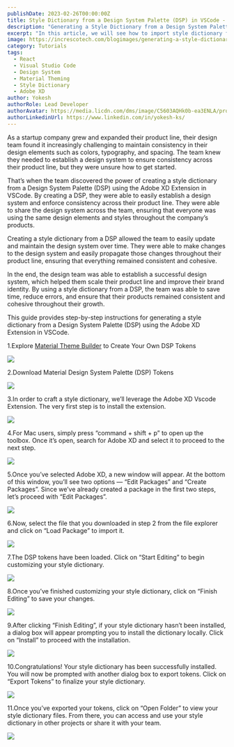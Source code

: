 ```yaml
---
publishDate: 2023-02-26T00:00:00Z
title: Style Dictionary from a Design System Palette (DSP) in VSCode - Step by Step guide
description: "Generating a Style Dictionary from a Design System Palette (DSP) using the Adobe XD Extension in VSCode for react, web, react native, flutter, android, ios"
excerpt: "In this article, we will see how to import style dictionary from a design system palette using Adobe XD extension in Visual studio Code."
image: https://increscotech.com/blogimages/generating-a-style-dictionary-from-a-design-system-palette-using-the-adobe-XD-extension-in-VSCode-12.png
category: Tutorials
tags:
  - React
  - Visual Studio Code
  - Design System
  - Material Theming
  - Style Dictionary
  - Adobe XD
author: Yokesh
authorRole: Lead Developer
authorAvatar: https://media.licdn.com/dms/image/C5603AQHk0b-ea3ENLA/profile-displayphoto-shrink_400_400/0/1635929694279?e=1685577600&v=beta&t=cgz7t06YY04xwnp0S13hUv6vHXgt7MSoYexu4DmF2G8
authorLinkedinUrl: https://www.linkedin.com/in/yokesh-ks/
---
```



As a startup company grew and expanded their product line, their design team found it increasingly challenging to maintain consistency in their design elements such as colors, typography, and spacing. The team knew they needed to establish a design system to ensure consistency across their product line, but they were unsure how to get started.

That’s when the team discovered the power of creating a style dictionary from a Design System Palette (DSP) using the Adobe XD Extension in VSCode. By creating a DSP, they were able to easily establish a design system and enforce consistency across their product line. They were able to share the design system across the team, ensuring that everyone was using the same design elements and styles throughout the company’s products.

Creating a style dictionary from a DSP allowed the team to easily update and maintain the design system over time. They were able to make changes to the design system and easily propagate those changes throughout their product line, ensuring that everything remained consistent and cohesive.

In the end, the design team was able to establish a successful design system, which helped them scale their product line and improve their brand identity. By using a style dictionary from a DSP, the team was able to save time, reduce errors, and ensure that their products remained consistent and cohesive throughout their growth.

This guide provides step-by-step instructions for generating a style dictionary from a Design System Palette (DSP) using the Adobe XD Extension in VSCode.

1.Explore [Material Theme Builder](https://m3.material.io/theme-builder#/custom) to Create Your Own DSP Tokens

![](https://increscotech.com/blogimages/generating-a-style-dictionary-from-a-design-system-palette-using-the-adobe-XD-extension-in-VSCode-1.png)

2.Download Material Design System Palette (DSP) Tokens

![](https://increscotech.com/blogimages/generating-a-style-dictionary-from-a-design-system-palette-using-the-adobe-XD-extension-in-VSCode-2.png)

3.In order to craft a style dictionary, we’ll leverage the Adobe XD Vscode Extension. The very first step is to install the extension.

![](https://increscotech.com/blogimages/generating-a-style-dictionary-from-a-design-system-palette-using-the-adobe-XD-extension-in-VSCode-3.png)

4.For Mac users, simply press “command + shift + p” to open up the toolbox. Once it’s open, search for Adobe XD and select it to proceed to the next step.

![](https://increscotech.com/blogimages/generating-a-style-dictionary-from-a-design-system-palette-using-the-adobe-XD-extension-in-VSCode-4.png)

5.Once you’ve selected Adobe XD, a new window will appear. At the bottom of this window, you’ll see two options — “Edit Packages” and “Create Packages”. Since we’ve already created a package in the first two steps, let’s proceed with “Edit Packages”.

![](https://increscotech.com/blogimages/generating-a-style-dictionary-from-a-design-system-palette-using-the-adobe-XD-extension-in-VSCode-5.png)

6.Now, select the file that you downloaded in step 2 from the file explorer and click on “Load Package” to import it.

![](https://increscotech.com/blogimages/generating-a-style-dictionary-from-a-design-system-palette-using-the-adobe-XD-extension-in-VSCode-6.png)

7.The DSP tokens have been loaded. Click on “Start Editing” to begin customizing your style dictionary.

![](https://increscotech.com/blogimages/generating-a-style-dictionary-from-a-design-system-palette-using-the-adobe-XD-extension-in-VSCode-7.png)

8.Once you’ve finished customizing your style dictionary, click on “Finish Editing” to save your changes.

![](https://increscotech.com/blogimages/generating-a-style-dictionary-from-a-design-system-palette-using-the-adobe-XD-extension-in-VSCode-8.png)

9.After clicking “Finish Editing”, if your style dictionary hasn’t been installed, a dialog box will appear prompting you to install the dictionary locally. Click on “Install” to proceed with the installation.

![](https://increscotech.com/blogimages/generating-a-style-dictionary-from-a-design-system-palette-using-the-adobe-XD-extension-in-VSCode-9.png)

10.Congratulations! Your style dictionary has been successfully installed. You will now be prompted with another dialog box to export tokens. Click on “Export Tokens” to finalize your style dictionary.

![](https://increscotech.com/blogimages/generating-a-style-dictionary-from-a-design-system-palette-using-the-adobe-XD-extension-in-VSCode-10.png)

11.Once you’ve exported your tokens, click on “Open Folder” to view your style dictionary files. From there, you can access and use your style dictionary in other projects or share it with your team.

![](https://increscotech.com/blogimages/generating-a-style-dictionary-from-a-design-system-palette-using-the-adobe-XD-extension-in-VSCode-11.png)
